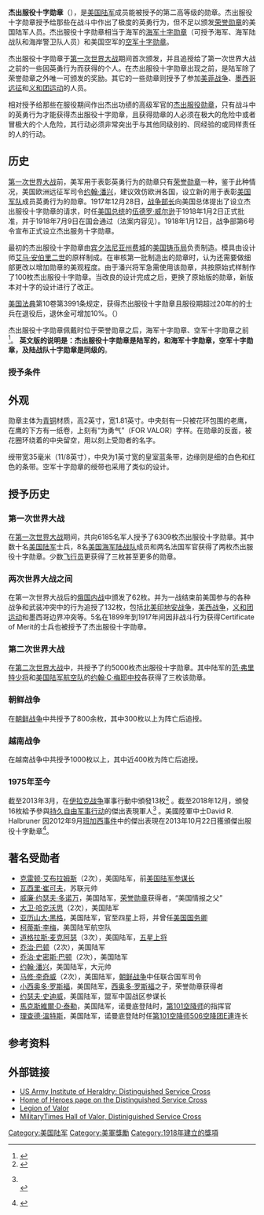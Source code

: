 {{other uses|杰出服役十字勋章}}
{{Infobox Military Award
|name=<big>杰出服役十字勋章</big><br/>Distinguished Service Cross
|image=[[File:Army_distinguished_service_cross_medal.png|170px]]
|caption=现行样式的杰出服役十字勋章
|awarded_by={{USA}}[[美国陆军|陆军]]
|type=勋章
|eligibility=美国陆军人员
|for=「在与敌对武装力量的战斗中冒生命危险并且超越了职责范畴，展现出的超凡的英勇行为」
|status=授予中
|established=
|first_award=1918年1月2日
|total=约13,400枚
|posthumous=
|recipients=
|individual=
|higher=[[荣誉勋章|荣誉勋章]]
|same=美国陆军：杰出服役十字勋章<br/>美国海军：[[海军十字勋章|海军十字勋章]]<br/>美国空军：[[空军十字勋章_(美国)|空军十字勋章]]
|lower=杰出服役勋章：[[国防部杰出服役勋章|国防部]]，[[陆军杰出服役勋章|陆军]]，[[海军杰出服役勋章|海军]]，[[空军杰出服役勋章|空军]]，[[海岸警卫队杰出服役勋章|海岸警卫队]]
|image2=[[File:Distinguished_Service_Cross_ribbon.svg|100px]]
|caption2=杰出服役十字勋章的勋表
}}
'''杰出服役十字勋章'''（{{lang-en|'''Distinguished Service Cross'''}}），是[[美国陆军|美国陆军]]成员能被授予的第二高等级的勋章。杰出服役十字勋章授予给那些在战斗中作出了极度的英勇行为，但不足以颁发[[荣誉勋章|荣誉勋章]]的美国陆军人员。杰出服役十字勋章相当于海军的[[海军十字勋章|海军十字勋章]]（可授予海军、海军陆战队和海岸警卫队人员）和美国空军的[[空军十字勋章_(美国)|空军十字勋章]]。 

杰出服役十字勋章于[[第一次世界大战|第一次世界大战]]期间首次颁发，并且追授给了第一次世界大战之前的一些因英勇行为而获得{{link-en|Certificate of Merit|Certificate of Merit}}的个人。在杰出服役十字勋章出现之前，{{link-en|Certificate of Merit|Certificate of Merit}}是陆军除了荣誉勋章之外唯一可颁发的奖励。其它的一些勋章则授予了参加[[美菲战争|美菲战争]]、[[墨西哥远征|墨西哥远征]]和[[义和团运动|义和团运动]]的人员。

相对授予给那些在服役期间作出杰出功绩的高级军官的[[杰出服役勋章_(美国)|杰出服役勋章]]，只有战斗中的英勇行为才能获得杰出服役十字勋章，且获得勋章的人必须在极大的危险中或者冒极大的个人危险，其行动必须非常突出于与其他同级别的、同经验的或同样责任的人的行动。

==历史==
[[第一次世界大战|第一次世界大战]]前，美军用于表彰英勇行为的勋章只有[[荣誉勋章|荣誉勋章]]一种，鉴于此种情况，美国欧洲远征军司令[[约翰·潘兴|约翰·潘兴]]，建议效仿欧洲各国，设立新的用于表彰[[美国军队|美国军队]]成员英勇行为的勋章。1917年12月28日，[[美国战争部长|战争部长]]向美国总体提出了设立杰出服役十字勋章的请求，时任[[美国总统|美国总统]]的[[伍德罗·威尔逊|伍德罗·威尔逊]]于1918年1月2日正式批准，并于1918年7月9日在国会通过（法案内容见{{USC|10|3742}}）。1918年1月12日，战争部第6号令宣布正式设立杰出服务十字勋章。

最初的杰出服役十字勋章由[[宾夕法尼亚州|宾夕法尼亚州]][[费城|费城]]的[[美国铸币局|美国铸币局]]负责制造。模具由设计师[[艾马·安伯里二世|艾马·安伯里二世]]的原样制成。在审核第一批制造出的勋章时，认为还需要做细部更改以增加勋章的美观程度。由于潘兴将军急需使用该勋章，共按原始式样制作了100枚杰出服役十字勋章。当改良的设计完成之后，更换了原始版的勋章，新版本对十字的设计进行了改正。

[[美国法典|美国法典]]第10卷第3991条规定，获得杰出服役十字勋章且服役期超过20年的的士兵在退役后，退休金可增加10%。（{{USC|10|3991}}）

杰出服役十字勋章佩戴时位于荣誉勋章之后，海军十字勋章、空军十字勋章之前<ref>{{Cite web |url=http://www.army.mil/usapa/epubs/pdf/r670_1.pdf |title=Wear and Appearance of Army Uniforms and Insignia |access-date=2010-12-04 |archive-date=2012-03-17 |archive-url=https://www.webcitation.org/66E5AbhkI?url=http://armypubs.army.mil/epubs/pdf/r670_1.pdf |dead-url=no }}</ref>。 '''英文版的说明是：杰出服役十字勋章是陆军的，和海军十字勋章，空军十字勋章，及陆战队十字勋章是同级的'''。

===授予条件===
{{Quotation|
“总统可将杰出服役十字勋章授予那些在下列行动中表现出了特别的勇敢，但不足以授予[[荣誉勋章|荣誉勋章]]的美国陆军的成员。
* 面对美国敌人时的行为
* 与敌对外国势力的军事行动
* 在友军中服役时，参与了友军与敌对势力（美国为非参战国）的武装冲突”
|《[[美国法典|美国法典]]》第十部，第3742条：杰出服役十字勋章：授予<ref name="crit">{{cite web | last = | first = | authorlink = | coauthors = | year = | url = http://www.law.cornell.edu/uscode/10/3742.html| title = Title 10, Sub-Title B Army, Part II Personnel, Chapter 357 Awards and Decorations, §8742| work = |publisher = Cornell University Law School| accessdate = 2010年11月21日}}</ref>}}

==外观==
勋章主体为[[青铜|青铜]]材质，高2英寸，宽1.81英寸。中央刻有一只被花环包围的老鹰，在鹰的下方有一纸卷，上刻有“为勇气”（FOR VALOR）字样。在勋章的反面，被花圈环绕着的中央留空，用以刻上受勋者的名字。

绶带宽35毫米（11/8英寸），中央为1英寸宽的皇室蓝条带，边缘则是细的白色和红色的条带。空军十字勋章的绶带也采用了类似的设计。

==授予历史==
===第一次世界大战===
在[[第一次世界大战|第一次世界大战]]期间，共向6185名军人授予了6309枚杰出服役十字勋章。其中数十名[[美国陆军|美国陆军]]士兵，8名[[美国海军陆战队|美国海军陆战队]]成员和两名法国军官获得了两枚杰出服役十字勋章。少数[[飞行员|飞行员]]更获得了三枚甚至更多的勋章。

===两次世界大战之间===
在第一次世界大战后的[[俄国内战|俄国内战]]中颁发了62枚。并为一战结束前美国参与的各种战争和武装冲突中的行为追授了132枚，包括[[北美印地安战争|北美印地安战争]]，[[美西战争|美西战争]]，[[义和团运动|义和团运动]]和墨西哥边界冲突等。5名在1899年到1917年间因非战斗行为获得Certificate of Merit的士兵也被授予了杰出服役十字勋章。

===第二次世界大战===
在[[第二次世界大战|第二次世界大战]]中，共授予了约5000枚杰出服役十字勋章。其中陆军的[[詹姆斯·范·弗里特|范·弗里特]][[少将|少将]]和[[美國陸軍航空軍|美国陆军航空队]]的[[约翰·C·梅耶|约翰·C·梅耶]][[中校|中校]]各获得了三枚该勋章。

===朝鲜战争===
在[[朝鲜战争|朝鲜战争]]中共授予了800余枚，其中300枚以上为阵亡后追授。

===越南战争===
在越南战争中共授予1000枚以上，其中近400枚为阵亡后追授。

===1975年至今===
截至2013年3月，在[[伊拉克战争|伊拉克战争]]軍事行動中頒發13枚<ref>{{cite report |date=29 March 2013 |title=Distinguished Service Cross Recipients, Iraq, 2003-2011 |url=https://valor.defense.gov/Portals/24/Documents/ServiceCross/ArmyDSC-Iraq.pdf |publisher=United States Department of Defense |access-date= }}</ref> 。截至2018年12月，頒發16枚給予參與[[持久自由军事行动|持久自由军事行动]]的傑出表現軍人<ref>{{cite news |last=Hughes |first=Zachariah |date=17 December 2018 |title=Rare military ceremony at JBER for Service Cross recipient |url=https://www.alaskapublic.org/2018/12/17/rare-military-ceremony-at-jber-for-service-cross-recipient/ |work=Alaska Public Media |location=Anchorage |access-date=2 March 2019 |quote=Gallegos is the 16th recipient of the Service Cross from the U.S. war in Afghanistan. }}<br />{{cite report |date=2 October 2018 |title=Distinguished Service Cross Recipients, Afghanistan, 2001-present |url=https://valor.defense.gov/Portals/24/Documents/ServiceCross/Master%20USA-DSC%20-%20Afghanistan%20-%202018%2010%2002.pdf?ver=2018-10-05-100820-583 |publisher=United States Department of Defense |access-date=2 March 2019 }}</ref> 。美國陸軍中士David R. Halbruner 因2012年9月[[班加西事件|班加西事件]]中的傑出表現在2013年10月22日獲頒傑出服役十字勳章<ref>{{cite web |title=David Halbruner - Recipient - |url=https://valor.militarytimes.com/hero/98647 |website=valor.militarytimes.com |accessdate=2022-06-26 |language=en}}</ref>。

==著名受勋者==
*[[克雷顿·艾布拉姆斯|克雷顿·艾布拉姆斯]]（2次），美国陆军，前[[美国陆军参谋长|美国陆军参谋长]]
*[[瓦西里·崔可夫|瓦西里·崔可夫]]，苏联元帅
*[[威廉·约瑟夫·多诺万|威廉·约瑟夫·多诺万]]，美国陆军，[[荣誉勋章|荣誉勋章]]获得者，“美国情报之父”
*[[大卫·哈克沃思|大卫·哈克沃思]]（2次），美国陆军
*[[亚历山大·黑格|亚历山大·黑格]]，美国陆军，官至四星上将，并曾任[[美国国务卿|美国国务卿]]
*[[柯蒂斯·李梅|柯蒂斯·李梅]]，美国陆军航空队
*[[道格拉斯·麦克阿瑟|道格拉斯·麦克阿瑟]]（3次），美国陆军，[[五星上将|五星上将]]
*[[乔治·巴顿|乔治·巴顿]]（2次），美国陆军
*[[乔治·史密斯·巴顿|乔治·史密斯·巴顿]]（2次），美国陆军
*[[约翰·潘兴|约翰·潘兴]]，美国陆军，大元帅
*[[马修·李奇威|马修·李奇威]]（2次），美国陆军，[[朝鲜战争|朝鲜战争]]中任联合国军司令
*[[小西奥多·罗斯福|小西奥多·罗斯福]]，美国陆军，[[西奥多·罗斯福|西奥多·罗斯福]]之子，荣誉勋章获得者
*[[约瑟夫·史迪威|约瑟夫·史迪威]]，美国陆军，盟军中国战区参谋长
*[[馬克斯維爾·D·泰勒|馬克斯維爾·D·泰勒]]，美国陆军，诺曼底登陆时，[[第101空中突击师|第101空降师]]的指挥官
*[[理查德·溫特斯|理查德·溫特斯]]，美国陆军，诺曼底登陆时任[[第101空中突击师|第101空降师]][[第506步兵团_(美国)|506空降团]][[E連|E連]]连长

==参考资料==
{{reflist}}

==外部链接==
{{commonscat|Distinguished Service Cross (United States Army)|杰出服役十字勋章}}
*[https://web.archive.org/web/20061029080848/http://www.tioh.hqda.pentagon.mil/Awards/DSC1.html US Army Institute of Heraldry: Distinguished Service Cross]
*[https://www.webcitation.org/665rvIkIY?url=http://www.homeofheroes.com/distinguishedservicecross/index.html  Home of Heroes page on the Distinguished Service Cross]
*[http://www.legionofvalor.com/ Legion of Valor] {{Wayback|url=http://www.legionofvalor.com/ |date=20160129205236 }}
*[http://militarytimes.com/citations-medals-awards/search.php?medal=2 MilitaryTimes Hall of Valor, Distiniguished Service Cross] {{Wayback|url=http://militarytimes.com/citations-medals-awards/search.php?medal=2 |date=20130404164905 }}

{{美國陸軍勳獎}}
{{DEFAULTSORT:Distinguished Service Cross (United States)}}
[[Category:美国陆军|Category:美国陆军]]
[[Category:美軍獎勵|Category:美軍獎勵]]
[[Category:1918年建立的獎項|Category:1918年建立的獎項]]